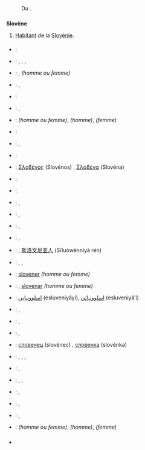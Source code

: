 {{voir/slovene}}

== {{langue|fr}} ==
=== {{S|étymologie}} ===
: Du {{étyl|sl|fr|mot=Sloven|sens=[[Slave]]}}.

=== {{S|nom|fr}} ===
{{fr-rég|slɔ.vɛn|mf=oui}}
'''Slovène''' {{pron|slɔ.vɛn|lang=fr}} {{mf}}
# {{gentilés|fr|d’Europe}} [[habitant|Habitant]] de la [[Slovénie]].

==== {{S|notes}} ====
: {{note-gentilé|nocat}}

==== {{S|traductions}} ====
{{trad-début}}
* {{T|af}} : {{trad-|af|Sloween}}
* {{T|de}} : {{trad+|de|Slowene}}, {{trad-|de|Windischer|m}}, {{trad+|de|Slowenin}}, {{trad-|de|Windische|f}}
* {{T|en}} : {{trad+|en|Slovene}}, {{trad+|en|Slovenian}} {{US|nocat=1}} ''(homme ou femme)''
* {{T|bg}} : {{trad-|bg|словенец|m|tr=slovenec}}, {{trad-|bg|словенка|f|tr=slovenka}}
* {{T|da}} : {{trad-|da|slovener|c}}
* {{T|es}} : {{trad+|es|esloveno|m}}, {{trad+|es|eslovena|f}}
* {{T|eo}} : {{trad-|eo|sloveno}} ''(homme ou femme)'', {{trad-|eo|sloveniĉo}} ''(homme)'', {{trad-|eo|slovenino}} ''(femme)''
* {{T|et}} : {{trad-|et|sloveeni}}
* {{T|fi}} : {{trad+|fi|sloveeni}}, {{trad+|fi|slovenialainen}}
* {{T|ga}} : {{trad-|ga|Slóivéanach|m}}
* {{T|el}} : [[Σλοβένος]] (Slovénos) {{m}}, [[Σλοβένα]] (Slovéna) {{f}}
* {{T|hu}} : {{trad+|hu|szlovén}}
* {{T|is}} : {{trad-|is|Slóveni|m}}
* {{T|it}} : {{trad+|it|sloveno|m}}, {{trad+|it|slovena|f}}
* {{T|ja}} : {{trad-|ja|スロヴェニア人|R=suroveniajin}}, {{trad-|ja|スロベニア人|R=surobeniajin}}
* {{T|lv}} : {{trad-|lv|slovēnis|m}}, {{trad-|lv|slovēniete|f}}
* {{T|lt}} : {{trad+|lt|slovėnas|m}}, {{trad+|lt|slovėnė|f}}
* {{T|cmn}} : {{trad-|zh|斯洛文尼亞人}}, [[斯洛文尼亚人]] (Sīluòwénníyà rén)
* {{T|nl}} : {{trad+|nl|Sloveen}}, {{trad-|nl|Sloveniër|m}}, {{trad+|nl|Sloveense|f}}
* {{T|nb}} : [[slovener]] {{m}} ''(homme ou femme)''
* {{T|nn}} : {{trad-|no|sloven}}, [[slovenar]] {{m}} ''(homme ou femme)''
* {{T|fa}} : [[اسلوونیایی]] (esluveniyâyi), [[اسلوونیائی]] (esluveniyâ’i)
* {{T|pl}} : {{trad+|pl|Słoweniec|m}}, {{trad+|pl|Słowenka|f}}
* {{T|pt}} : {{trad+|pt|esloveno|m}}, {{trad-|pt|eslovena|f}}
* {{T|ro}} : {{trad+|ro|sloven|m}}, {{trad+|ro|slovenă|f}}
* {{T|ru}} : [[словенец]] (slovénec) {{m}}, [[словенка]] (slovénka) {{f}}
* {{T|sh}} : {{trad-|sh|Словенац}}, {{trad+|sh|Slovenac|m}}, {{trad-|sh|Словенка}}, {{trad-|sh|Slovenka|f}}
* {{T|sk}} : {{trad-|sk|Slovinec|m}}, {{trad-|sk|Slovinka|f}}
* {{T|sl}} : {{trad-|sl|slovenec}}, {{trad-|sl|Slovénec|m}}, {{trad-|sl|Slovénka|f}}
* {{T|sv}} : {{trad+|sv|sloven|m}}, {{trad+|sv|slovenska|f}}
* {{T|cs}} : {{trad+|cs|Slovinec|m}}, {{trad+|cs|Slovinka|f}}
* {{T|tr}} : {{trad+|tr|Sloven}}, {{trad+|tr|Slovenyalı}}
* {{T|vo}} : {{trad+|vo|Sloveniyänan}} ''(homme ou femme)'', {{trad-|vo|hi-Sloveniyänan}} ''(homme)'', {{trad-|vo|ji-Sloveniyänan}} ''(femme)''
{{trad-fin}}

=== {{S|prononciation}} ===
* {{écouter|lang=fr|France (Muntzenheim)|audio=LL-Q150 (fra)-0x010C-Slovène.wav}}
